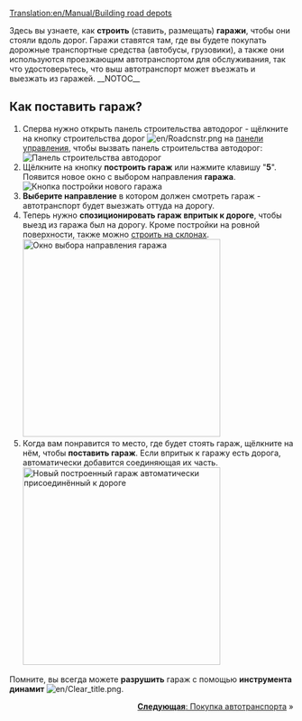 [[Translation:en/Manual/Building road depots]]
{{ru/Необходимо сделать|поменять картинки}}
{{ru/Учебник}}

Здесь вы узнаете, как '''строить''' (ставить, размещать) '''гаражи''', чтобы они стояли вдоль дорог.
Гаражи ставятся там, где вы будете покупать дорожные транспортные средства (автобусы, грузовики), а также они используются проезжающим автотранспортом для обслуживания, так что удостоверьтесь, что выш автотранспорт может въезжать и выезжать из гаражей.
__NOTOC__
== Как поставить гараж? ==
# Сперва нужно открыть панель строительства автодорог - щёлкните на кнопку строительства дорог [[File:en/Roadcnstr.png]] на [[ru/Manual/Интерфейс игры#Панель управления|панели управления]], чтобы вызвать панель строительства автодорог:<br/>[[File:en/Road constructionnew.png|none|frame|Панель строительства автодорог]]
# Щёлкните на кнопку '''построить гараж''' или нажмите клавишу "'''5'''". Появится новое окно с выбором направления '''гаража'''.<br/>[[File:en/New road depot.png|none|frame|Кнопка постройки нового гаража]]
# '''Выберите направление''' в котором должен смотреть гараж - автотранспорт будет выезжать оттуда на дорогу.
# Теперь нужно '''спозиционировать гараж впритык к дороге''', чтобы выезд из гаража был на дорогу. Кроме постройки на ровной поверхности, также можно [[ru/Archive/Manual/Settings/Строить на склонах|строить на склонах]].<br/>[[File:en/Road depot direction.png|none|thumb|350px|Окно выбора направления гаража]]
# Когда вам понравится то место, где будет стоять гараж, щёлкните на нём, чтобы '''поставить гараж'''. Если впритык к гаражу есть дорога, автоматически добавится соединяющая их часть.<br/>[[File:en/Tutorial bus 4.png|none|thumb|350px|Новый построенный гараж автоматически присоединённый к дороге]]

Помните, вы всегда можете '''разрушить''' гараж с помощью '''инструмента динамит''' [[File:en/Clear title.png]].

<span style="float: right">[[ru/Manual/Покупка и продажа автотранспорта|'''Следующая''': Покупка автотранспорта]] &raquo;</span>